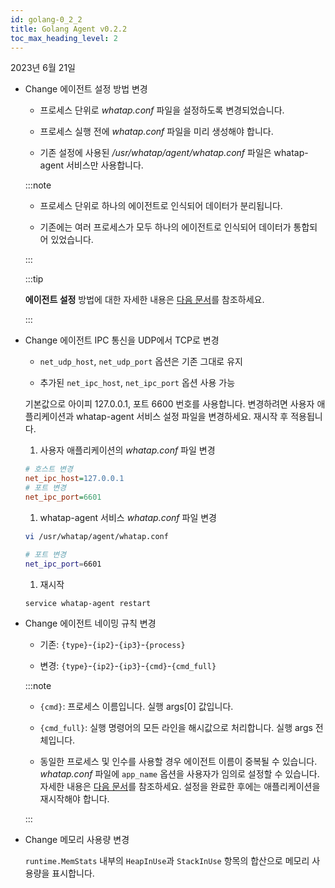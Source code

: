 ```yaml
---
id: golang-0_2_2
title: Golang Agent v0.2.2
toc_max_heading_level: 2
---
```


2023년 6월 21일

* <Status>Change</Status> 에이전트 설정 방법 변경

  - 프로세스 단위로 *whatap.conf* 파일을 설정하도록 변경되었습니다.
  
  - 프로세스 실행 전에 *whatap.conf* 파일을 미리 생성해야 합니다.
  
  - 기존 설정에 사용된 */usr/whatap/agent/whatap.conf* 파일은 whatap-agent 서비스만 사용합니다.

  :::note

  - 프로세스 단위로 하나의 에이전트로 인식되어 데이터가 분리됩니다.
  
  - 기존에는 여러 프로세스가 모두 하나의 에이전트로 인식되어 데이터가 통합되어 있었습니다.

  :::

  :::tip

  **에이전트 설정** 방법에 대한 자세한 내용은 [다음 문서](../../golang/install-agent#set-agent)를 참조하세요.

  :::

* <Status>Change</Status> 에이전트 IPC 통신을 UDP에서 TCP로 변경

  - `net_udp_host`, `net_udp_port` 옵션은 기존 그대로 유지

  - 추가된 `net_ipc_host`, `net_ipc_port` 옵션 사용 가능

  기본값으로 아이피 127.0.0.1, 포트 6600 번호를 사용합니다. 변경하려면 사용자 애플리케이션과 whatap-agent 서비스 설정 파일을 변경하세요. 재시작 후 적용됩니다.

  1. 사용자 애플리케이션의 *whatap.conf* 파일 변경

    ```ini title='whatap.conf'
    # 호스트 변경
    net_ipc_host=127.0.0.1
    # 포트 변경
    net_ipc_port=6601
    ```

  1. whatap-agent 서비스 *whatap.conf* 파일 변경

    ```bash
    vi /usr/whatap/agent/whatap.conf

    # 포트 변경 
    net_ipc_port=6601
    ```

  1. 재시작

    ```bash
    service whatap-agent restart
    ```

* <Status>Change</Status> 에이전트 네이밍 규칙 변경

  * 기존: `{type}`-`{ip2}`-`{ip3}`-`{process}`

  * 변경: `{type}`-`{ip2}`-`{ip3}`-`{cmd}`-`{cmd_full}`

  :::note

  * `{cmd}`: 프로세스 이름입니다. 실행 args[0] 값입니다.
  
  * `{cmd_full}`: 실행 명령어의 모든 라인을 해시값으로 처리합니다. 실행 args 전체입니다.

  * 동일한 프로세스 및 인수를 사용할 경우 에이전트 이름이 중복될 수 있습니다. *whatap.conf* 파일에 `app_name` 옵션을 사용자가 임의로 설정할 수 있습니다. 자세한 내용은 [다음 문서](../../golang/install-agent#duplicate_appname)를 참조하세요. 설정을 완료한 후에는 애플리케이션을 재시작해야 합니다.

  :::

* <Status>Change</Status> 메모리 사용량 변경

  `runtime.MemStats` 내부의 `HeapInUse`과 `StackInUse` 항목의 합산으로 메모리 사용량을 표시합니다. 